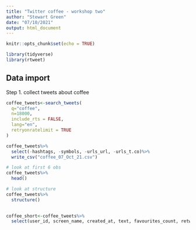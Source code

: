 ```yaml
---
title: "Twitter coffee - workshop two"
author: "Stewart Green"
date: "07/10/2021"
output: html_document
---
```


```r
knitr::opts_chunk$set(echo = TRUE)

library(tidyverse)
library(rtweet)
```

## Data import

Step 1. collect tweets about coffee

```r

coffee_tweets<-search_tweets(
  q="coffee",
  n=18000,
  include_rts = FALSE,
  lang="en",
  retryonratelimit = TRUE
)

coffee_tweets%>%
  select(-hashtags, -symbols, -urls_url, -urls_t.co)%>%
  write_csv("coffee_07_Oct_21.csv")

```

```r
# look at first 6 obs
coffee_tweets%>%
  head()

# look at structure
coffee_tweets%>%
  structure()

  
coffee_short<-coffee_tweets%>%
  select(user_id, screen_name, created_at, text, favourites_count, retweet_count)

```
 

